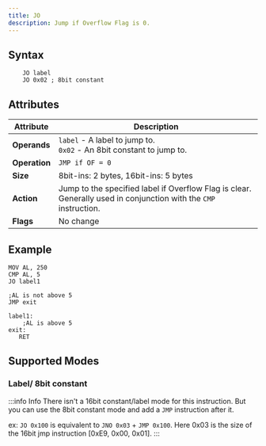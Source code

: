 ```yaml
---
title: JO
description: Jump if Overflow Flag is 0.
---
```



## Syntax

```asm6502 showLineNumbers
    JO label
    JO 0x02 ; 8bit constant
```

## Attributes

| Attribute     | Description                                                                                                                                         |
| ------------- | --------------------------------------------------------------------------------------------------------------------------------------------------- |
| **Operands**  | `label` - A label to jump to. <br/> `0x02` - An 8bit constant to jump to.                                                                           |
| **Operation** | `JMP if OF = 0`                                                                                                                                     |
| **Size**      | 8bit-ins: 2 bytes, 16bit-ins: 5 bytes                                                                                                               |
| **Action**    | Jump to the specified label if Overflow Flag is clear. Generally used in conjunction with the `CMP` instruction.|
| **Flags**     | No change                                                                                                                                           |

## Example

```asm6502 showLineNumbers
MOV AL, 250
CMP AL, 5
JO label1

;AL is not above 5
JMP exit

label1:
    ;AL is above 5
exit:
   RET
```

## Supported Modes

### Label/ 8bit constant

<LabeledInstructionAddressinng instructionName="JO" />

:::info Info
There isn't a 16bit constant/label mode for this instruction. But you can use the 8bit constant mode and add a `JMP` instruction after it.

ex: `JO 0x100` is equivalent to `JNO 0x03` + `JMP 0x100`. Here 0x03 is the size of the 16bit jmp instruction [0xE9, 0x00, 0x01].
:::
